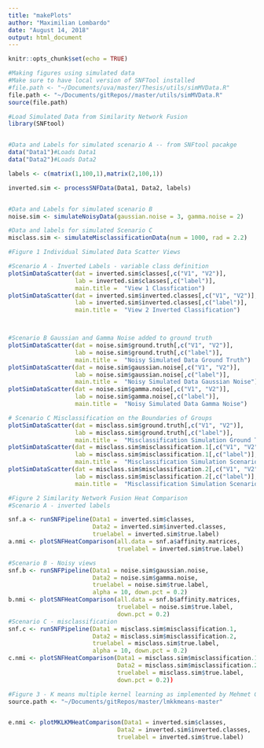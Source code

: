 ```yaml
---
title: "makePlots"
author: "Maximilian Lombardo"
date: "August 14, 2018"
output: html_document
---
```


```r
knitr::opts_chunk$set(echo = TRUE)
```

```r
#Making figures using simulated data
#Make sure to have local version of SNFTool installed
#file.path <- "~/Documents/uva/master/Thesis/utils/simMVData.R" 
file.path <- "~/Documents/gitRepos//master/utils/simMVData.R"
source(file.path)

```

```r
#Load Simulated Data from Similarity Network Fusion
library(SNFtool)


#Data and Labels for simulated scenario A -- from SNFtool pacakge
data("Data1")#Loads Data1
data("Data2")#Loads Data2

labels <- c(matrix(1,100,1),matrix(2,100,1))

inverted.sim <- processSNFData(Data1, Data2, labels)


#Data and Labels for simulated scenario B
noise.sim <- simulateNoisyData(gaussian.noise = 3, gamma.noise = 2)

#Data and labels for simulated Scenario C
misclass.sim <- simulateMisclassificationData(num = 1000, rad = 2.2)
```


```r

#Figure 1 Individual Simulated Data Scatter Views

#Scenario A - Inverted Labels - variable class definition
plotSimDataScatter(dat = inverted.sim$classes[,c("V1", "V2")],
                   lab = inverted.sim$classes[,c("label")],
                   main.title =  "View 1 Classfication")
plotSimDataScatter(dat = inverted.sim$inverted.classes[,c("V1", "V2")],
                   lab = inverted.sim$inverted.classes[,c("label")],
                   main.title =  "View 2 Inverted Classification")



#Scenario B Gaussian and Gamma Noise added to ground truth
plotSimDataScatter(dat = noise.sim$ground.truth[,c("V1", "V2")],
                   lab = noise.sim$ground.truth[,c("label")],
                   main.title =  "Noisy Simulated Data Ground Truth")
plotSimDataScatter(dat = noise.sim$gaussian.noise[,c("V1", "V2")],
                   lab = noise.sim$gaussian.noise[,c("label")],
                   main.title =  "Noisy Simulated Data Gaussian Noise")
plotSimDataScatter(dat = noise.sim$gamma.noise[,c("V1", "V2")],
                   lab = noise.sim$gamma.noise[,c("label")],
                   main.title =  "Noisy Simulated Data Gamma Noise")

# Scenario C Misclassification on the Boundaries of Groups
plotSimDataScatter(dat = misclass.sim$ground.truth[,c("V1", "V2")],
                   lab = misclass.sim$ground.truth[,c("label")],
                   main.title =  "Misclassification Simulation Ground Truth")
plotSimDataScatter(dat = misclass.sim$misclassification.1[,c("V1", "V2")],
                   lab = misclass.sim$misclassification.1[,c("label")],
                   main.title =  "Misclassification Simulation Scenario 1")
plotSimDataScatter(dat = misclass.sim$misclassification.2[,c("V1", "V2")],
                   lab = misclass.sim$misclassification.2[,c("label")],
                   main.title =  "Misclassification Simulation Scenario 2")

```

```r
#Figure 2 Similarity Network Fusion Heat Comparison
#Scenario A - inverted labels

snf.a <- runSNFPipeline(Data1 = inverted.sim$classes,
                        Data2 = inverted.sim$inverted.classes,
                        truelabel = inverted.sim$true.label)
a.nmi <- plotSNFHeatComparison(all.data = snf.a$affinity.matrices,
                               truelabel = inverted.sim$true.label)

#Scenario B - Noisy views
snf.b <- runSNFPipeline(Data1 = noise.sim$gaussian.noise,
                        Data2 = noise.sim$gamma.noise,
                        truelabel = noise.sim$true.label,
                        alpha = 10, down.pct = 0.2)
b.nmi <- plotSNFHeatComparison(all.data = snf.b$affinity.matrices,
                               truelabel = noise.sim$true.label,
                               down.pct = 0.2)
#Scenario C - misclassification
snf.c <- runSNFPipeline(Data1 = misclass.sim$misclassification.1,
                        Data2 = misclass.sim$misclassification.2,
                        truelabel = misclass.sim$true.label,
                        alpha = 10, down.pct = 0.2)
c.nmi <- plotSNFHeatComparison(Data1 = misclass.sim$misclassification.1,
                               Data2 = misclass.sim$misclassification.2,
                               truelabel = misclass.sim$true.label,
                               down.pct = 0.2))

```

```r
#Figure 3 - K means multiple kernel learning as implemented by Mehmet Gonen
source.path <- "~/Documents/gitRepos/master/lmkkmeans-master"


e.nmi <- plotMKLKMHeatComparison(Data1 = inverted.sim$classes,
                               Data2 = inverted.sim$inverted.classes,
                               truelabel = inverted.sim$true.label)
```
